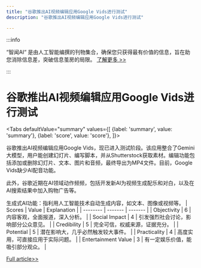 ```yaml
---
title: "谷歌推出AI视频编辑应用Google Vids进行测试"
description: "谷歌推出AI视频编辑应用Google Vids进行测试"

---
```



:::info

“智闻AI“ 是由人工智能编撰的刊物集合，确保您只获得最有价值的信息，旨在助您消除信息差，突破信息茧房的局限。  [了解更多 >>](/)

:::

# 谷歌推出AI视频编辑应用Google Vids进行测试


<Tabs
	defaultValue="summary"
	values={[
	{label: 'summary', value: 'summary'},
	{label: 'score', value: 'score'},
]}>
<TabItem value="summary">


谷歌推出AI视频编辑应用Google Vids，现已进入测试阶段。该应用整合了Gemini大模型，用户能创建幻灯片、编写脚本，并从Shutterstock获取素材。编辑功能包括添加或删除幻灯片、文本、图片和音频，最终导出为MP4文件。目前，Google Vids缺少AI配音功能。

此外，谷歌近期在AI领域动作频频，包括开发新AI为视频生成配乐和对白，以及在AI搜索结果中加入购物广告等。

生成式AI功能：指利用人工智能技术自动生成内容，如文本、图像或视频等。
</TabItem>
<TabItem value="score">
	| Scores     | Value   | Explanation |
	| -------- | ------- | ------- |
	| Objectivity  | 6    | 内容客观，全面报道，深入分析。    |
	| Social Impact | 4     | 引发强烈社会讨论，影响部分公众意见。    |
	| Credibility    | 5    | 完全可信，权威来源，证据充分。    |
	| Potential    | 5    | 潜在影响大，几乎必然触发较大事件。    |
	| Practicality    | 4    | 高度实用，可直接应用于实际问题。    |
	| Entertainment Value    | 3    | 有一定娱乐价值，能吸引部分观众。    |
</TabItem>
</Tabs>

[Full article>>](https://readhub.cn/topic/8ar9XlKw414)
